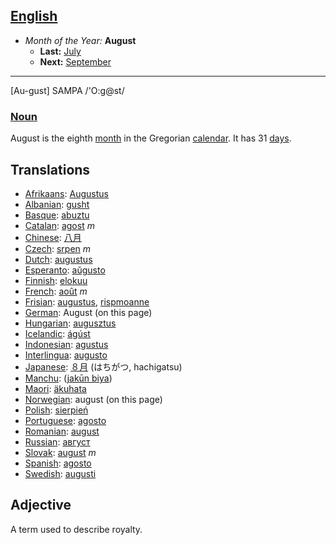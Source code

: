 == [[English]] ==
*''Month of the Year:'' '''August'''
**'''Last:''' [[July]]
**'''Next:''' [[September]]
----
[Au-gust] SAMPA /'O:g@st/

===[[Noun]]===
August is the eighth [[month]] in the Gregorian [[calendar]]. It has 31 [[day]]s.

== Translations ==
*[[Afrikaans]]: [[Augustus]]
*[[Albanian]]: [[gusht]]
*[[Basque]]: [[abuztu]]
*[[Catalan]]: [[agost]] ''m''
*[[Chinese]]: [[八月]]
*[[Czech]]: [[srpen]] ''m''
*[[Dutch]]: [[augustus]]
*[[Esperanto]]: [[aŭgusto]]
*[[Finnish]]: [[elokuu]]
*[[French]]: [[août]] ''m''
*[[Frisian]]: [[augustus]], [[rispmoanne]]
*[[German]]: August (on this page)
*[[Hungarian]]: [[augusztus]]
*[[Icelandic]]: [[ágúst]]
*[[Indonesian]]: [[agustus]]
*[[Interlingua]]: [[augusto]]
*[[Japanese]]: [[８月]] (はちがつ, hachigatsu)
*[[Manchu]]: ([[jakūn biya]])
*[[Maori]]: [[äkuhata]]
*[[Norwegian]]: august (on this page)
*[[Polish]]: [[sierpień]]
*[[Portuguese]]: [[agosto]]
*[[Romanian]]: [[august]]
*[[Russian]]: [[август]]
*[[Slovak]]: [[august]] ''m''
*[[Spanish]]: [[agosto]]
*[[Swedish]]: [[augusti]]

==Adjective==
A term used to describe royalty.